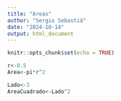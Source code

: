 ```yaml
---
title: "Areas"
author: "Sergio Sebastiá"
date: "2024-10-14"
output: html_document
---
```


```r
knitr::opts_chunk$set(echo = TRUE)
```
```r
r<-0.5
Area<-pi*r^2
```

```r
Lado<-3
AreaCuadrado<-Lado^2
```
